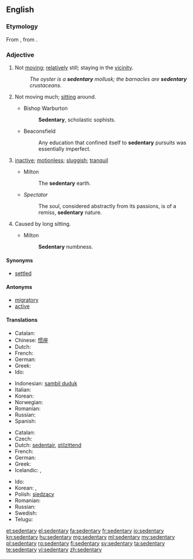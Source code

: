 ==English==

===Etymology===
From {{etyl|la|en}} {{term|sedentārius||sitting|lang=la}}, from {{term|sedeō||I sit, I am seated|lang=la}}.

===Adjective===
{{en-adj}}

# Not [[move|moving]]; [[relatively]] still; staying in the [[vicinity]].
#: ''The oyster is a '''sedentary''' mollusk; the barnacles are '''sedentary''' crustaceans.''
# {{context|medicine|of a job, lifestyle, etc.|lang=en}} Not moving much; [[sit]]ting around.
#* Bishop Warburton
#*: '''Sedentary''', scholastic sophists.
#* Beaconsfield
#*: Any education that confined itself to '''sedentary''' pursuits was essentially imperfect.
# {{context|obsolete|lang=en}} [[inactive]]; [[motionless]]; [[sluggish]]; [[tranquil]]
#* Milton
#*: The '''sedentary''' earth.
#* ''Spectator''
#*: The soul, considered abstractly from its passions, is of a remiss, '''sedentary''' nature.
# {{context|obsolete|lang=en}} Caused by long sitting.
#* Milton
#*: '''Sedentary''' numbness.

====Synonyms====
* [[settled]]

====Antonyms====
* [[migratory]]
* [[active]]

====Translations====
{{trans-top|not moving, migratory}}
* Catalan: {{t-|ca|sedentari}}
* Chinese: [[惯座]]
* Dutch: {{t+|nl|sedentair}}
* French: {{t+|fr|sédentaire}}
* German: {{t+|de|ortsgebunden}}
* Greek: {{t+|el|αποδημητικός}}
* Ido: {{t+|io|sedentaria}}
{{trans-mid}}
* Indonesian: [[sambil duduk]]
* Italian: {{t-|it|sedentario}}
* Korean: {{t-|ko|정착성|tr=jeongchaksseong|sc=Kore}}
* Norwegian: {{t-|no|stillesittende}}
* Romanian: {{t-|ro|sedentar}}
* Russian: {{t+|ru|оседлый|sc=Cyrl|tr=osédlyj}}
* Spanish: {{t-|es|sedentario}}
{{trans-bottom}}

{{trans-top|not moving much; sitting around}}
* Catalan: {{t-|ca|sedentari}}
* Czech: {{t-|cs|sedavý|m}}
* Dutch: [[sedentair]], [[stilzittend]]
* French: {{t+|fr|sédentaire}}
* German: {{t-|de|sitzend}}
* Greek: {{t+|el|καθιστικός}}
* Icelandic: {{t-|is|kyrrsetu-}}, {{t-|is|hreyfingarleysis-}}
{{trans-mid}}
* Ido: {{t+|io|sedentaria}}
* Korean: {{t+|ko|앉은뱅이|tr=anjeunbaeng-i|sc=Kore}}, {{t-|ko|앉은|tr=anjeun|sc=Kore}}
* Polish: [[siedzący]] {{g|m}}
* Romanian: {{t-|ro|sedentar}}
* Russian: {{t+|ru|сидячий|sc=Cyrl|tr=sidjáčij}}
* Swedish: {{t-|sv|stillasittande}}
* Telugu: {{t-|te|కూర్చున్నట్టు చేసేపని}}
{{trans-bottom}}

[[et:sedentary]]
[[el:sedentary]]
[[fa:sedentary]]
[[fr:sedentary]]
[[io:sedentary]]
[[kn:sedentary]]
[[hu:sedentary]]
[[mg:sedentary]]
[[ml:sedentary]]
[[my:sedentary]]
[[pl:sedentary]]
[[ro:sedentary]]
[[fi:sedentary]]
[[sv:sedentary]]
[[ta:sedentary]]
[[te:sedentary]]
[[vi:sedentary]]
[[zh:sedentary]]